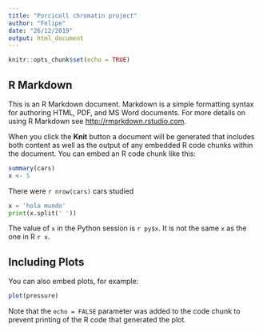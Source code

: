```yaml
---
title: "Porcicoll chromatin project"
author: "Felipe"
date: "26/12/2019"
output: html_document
---
```


```r
knitr::opts_chunk$set(echo = TRUE)
```


## R Markdown

This is an R Markdown document. Markdown is a simple formatting syntax for authoring HTML, PDF, and MS Word documents. For more details on using R Markdown see <http://rmarkdown.rstudio.com>.

When you click the **Knit** button a document will be generated that includes both content as well as the output of any embedded R code chunks within the document. You can embed an R code chunk like this:

```r
summary(cars)
x <- 5
```
There were `r nrow(cars)` cars studied

```python
x = 'hola mundo'
print(x.split(' '))
```
The value of `x` in the Python session is `r py$x`.
It is not the same `x` as the one in R `r x`.

## Including Plots

You can also embed plots, for example:

```r
plot(pressure)
```

Note that the `echo = FALSE` parameter was added to the code chunk to prevent printing of the R code that generated the plot.
